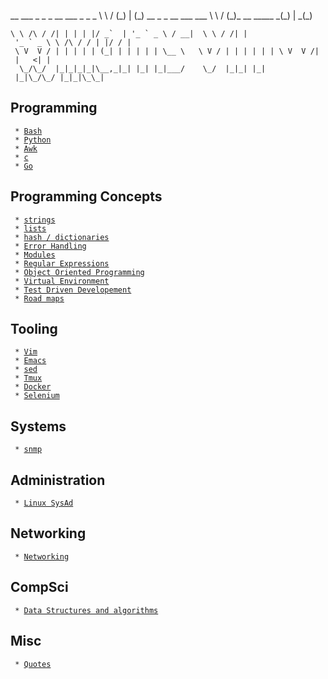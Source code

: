 __        ___ _ _ _                      __     ___                   _ _    _ 
\ \      / (_) | (_) __ _ _ __ ___  ___  \ \   / (_)_ __ _____      _(_) | _(_)
 \ \ /\ / /| | | | |/ _`  | '_ ` _ \ / __|  \ \ / /| | '_ ` _ \ \ /\ / / | |/ / |
  \ V  V / | | | | | (_| | | | | | \__ \   \ V / | | | | | | \ V  V /| |   <| |
   \_/\_/  |_|_|_|_|\__,_|_| |_| |_|___/    \_/  |_|_| |_| |_|\_/\_/ |_|_|\_\_|

== Programming ==
  * [[Bash]]
  * [[Python]]
  * [[Awk]]
  * [[c]]
  * [[Go]]

== Programming Concepts ==
  * [[programmingConcepts/strings|strings]]
  * [[programmingConcepts/lists|lists]]
  * [[programmingConcepts/hash-dict|hash / dictionaries]]
  * [[programmingConcepts/Error_handling|Error Handling]]
  * [[programmingConcepts/Modules|Modules]]
  * [[programmingConcepts/re|Regular Expressions]]
  * [[programmingConcepts/oop|Object Oriented Programming]]
  * [[programmingConcepts/virtual_environment|Virtual Environment]]
  * [[programmingConcepts/TDD|Test Driven Developement]]
  * [[programmingConcepts/roadmaps|Road maps]]

== Tooling ==
  * [[Vim]]
  * [[Emacs]]
  * [[sed]]
  * [[Tmux]]
  * [[Docker]]
  * [[Selenium]]

== Systems ==
  * [[snmp]]

== Administration ==
  * [[Linux SysAd]]

== Networking ==
  * [[Networking]]

== CompSci ==
  * [[Data Structures and algorithms]]

== Misc ==
  * [[Quotes]]
